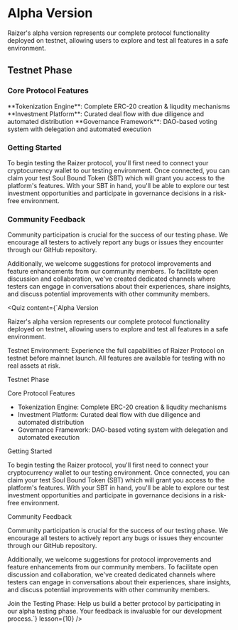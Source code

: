 

# Alpha Version

Raizer's alpha version represents our complete protocol functionality deployed on testnet, allowing users to explore and test all features in a safe environment.

<Highlight 
  type="attention"
  title="Testnet Environment"
  description="Experience the full capabilities of Raizer Protocol on testnet before mainnet launch. All features are available for testing with no real assets at risk."
/>

## Testnet Phase

### Core Protocol Features
<div className="mt-6">
<Feature icon={Code2}>**Tokenization Engine**: Complete ERC-20 creation & liqudity mechanisms </Feature>
<Feature icon={DollarSign}>**Investment Platform**: Curated deal flow with due diligence and automated distribution</Feature>
<Feature icon={Vote}>**Governance Framework**: DAO-based voting system with delegation and automated execution</Feature>
</div>

### Getting Started

To begin testing the Raizer protocol, you'll first need to connect your cryptocurrency wallet to our testing environment. Once connected, you can claim your test Soul Bound Token (SBT) which will grant you access to the platform's features. With your SBT in hand, you'll be able to explore our test investment opportunities and participate in governance decisions in a risk-free environment.

### Community Feedback

Community participation is crucial for the success of our testing phase. We encourage all testers to actively report any bugs or issues they encounter through our GitHub repository. 

Additionally, we welcome suggestions for protocol improvements and feature enhancements from our community members. To facilitate open discussion and collaboration, we've created dedicated channels where testers can engage in conversations about their experiences, share insights, and discuss potential improvements with other community members.

<Highlight 
  type="success"
  title="Join the Testing Phase"
  description="Help us build a better protocol by participating in our alpha testing phase. Your feedback is invaluable for our development process."
/>

<Quiz 
  content={`Alpha Version

Raizer's alpha version represents our complete protocol functionality deployed on testnet, allowing users to explore and test all features in a safe environment.

Testnet Environment: Experience the full capabilities of Raizer Protocol on testnet before mainnet launch. All features are available for testing with no real assets at risk.

Testnet Phase

Core Protocol Features

- Tokenization Engine: Complete ERC-20 creation & liqudity mechanisms
- Investment Platform: Curated deal flow with due diligence and automated distribution
- Governance Framework: DAO-based voting system with delegation and automated execution

Getting Started

To begin testing the Raizer protocol, you'll first need to connect your cryptocurrency wallet to our testing environment. Once connected, you can claim your test Soul Bound Token (SBT) which will grant you access to the platform's features. With your SBT in hand, you'll be able to explore our test investment opportunities and participate in governance decisions in a risk-free environment.

Community Feedback

Community participation is crucial for the success of our testing phase. We encourage all testers to actively report any bugs or issues they encounter through our GitHub repository. 

Additionally, we welcome suggestions for protocol improvements and feature enhancements from our community members. To facilitate open discussion and collaboration, we've created dedicated channels where testers can engage in conversations about their experiences, share insights, and discuss potential improvements with other community members.

Join the Testing Phase: Help us build a better protocol by participating in our alpha testing phase. Your feedback is invaluable for our development process.`} 
  lesson={10}
/>